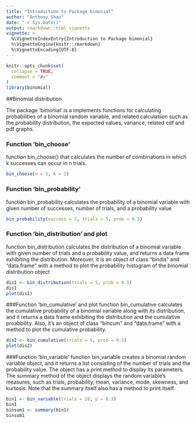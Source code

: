 ```yaml
---
title: "Introduction to Package bimonial"
author: "Anthony Shao"
date: "`r Sys.Date()"
output: rmarkdown::html_vignette
vignette: >
  %\VignetteIndexEntry{Introduction to Package bimonial}
  %\VignetteEngine{knitr::rmarkdown}
  %\VignetteEncoding{UTF-8}
---
```


```r
knitr::opts_chunk$set(
  collapse = TRUE,
  comment = "#>"
)
library(binomial)
```


##Binomial distribution 

The package 'bimonial' is a implements functions for calculating probabilities of a binomial random variable, and related calculatiion such as the probability distribution, the expected values, variance, related cdf and pdf graphs. 


### Function 'bin_choose'
function bin_choose() that calculates the number of combinations in which k successes can occur in n trials.

```r
bin_choose(n = 5, k = 2)
```


### Function 'bin_probability'
function bin_probability calculates the probability of a binomial variable with given number of successes, number of trials, and a probability value
```r
bin_probability(success = 2, trials = 5, prob = 0.5)
```



### Function 'bin_distribution' and plot
function bin_distribution calculates the distribution of a binomial variable with given number of trials and a probability value, and returns a data frame exhibiting the distribution. Moreover, it is an object of class "bindis" and "data.frame" with a method to plot the probability histogram of the binomial distribution object
```r
dis1 <- bin_distribution(trials = 5, prob = 0.5)
dis1
plot(dis1)
```

###Function 'bin_cumulative' and plot
function bin_cumulative calculates the cumulative probability of a binomial variable along with its distribution, and it returns a data frame exhibiting the distribution and the cumulative proabbility. Also, it's an object of class "bincum" and "data.frame" with a method to plot the cumulative probability.
```r
dis2 <- bin_cumulative(trials = 5, prob = 0.5)
plot(dis2)
```


###Function 'bin_variable'
function bin_variable creates a binomial random variable object, and it returns a list consisting of the number of trials and the probability value. The object has a print method to display its parameters. The summary method of the object displays the random variable's measures, such as trials, probability, mean, variance, mode, skewness, and kurtosis. Note that the summary itself also has a method to print itself.
```r
bin1 <- bin_variable(trials = 10, p = 0.3)
bin1
binsum1 <- summary(bin1)
binsum1
```


